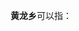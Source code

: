 '''黄龙乡'''可以指：
{{PRC admin/disambig|33/09/22/201/000|36/04/24/201/000|51/08/11/208/000|51/16/21/212/000|51/32/24/219/000}}
{{disambig|cat=三字中国乡名消歧义}}